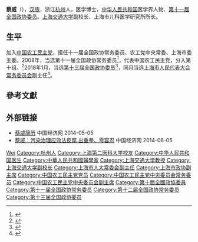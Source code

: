 '''蔡威'''（{{bd|1959年||}}），[[汉族|汉族]]，浙江[[杭州|杭州]]人，医学博士，[[中华人民共和国|中华人民共和国]]医学界人物、[[第十一届全国政协委员|第十一届全国政协委员]]。[[上海交通大学|上海交通大学]]副校长、上海市儿科医学研究所所长。

== 生平 ==
加入[[中国农工民主党|中国农工民主党]]，担任十一届全国政协常务委员、农工党中央常委、上海市委主委。2008年，当选第十一届全国政协常务委员<ref>{{cite news|title=第十一届全国政协委员名单|url=http://www.indaa.com.cn/zt/2009qglh/zxzs/200903/t20090303_127573.html|accessdate=2013-04-09|newspaper=新华社北京1月25日电 中国人民政治协商会议第十一届全国委员会委员名单(共2237人，2008年1月25日政协第十届全国委员会常务委员会第二十次会议通过)|date=2008年1月25日|deadurl=yes|archiveurl=https://web.archive.org/web/20130928014403/http://www.indaa.com.cn/zt/2009qglh/zxzs/200903/t20090303_127573.html|archivedate=2013年9月28日}}</ref>，代表中国农工民主党，分入第十组。<ref>{{cite news|title=全国政协信息-蔡威|url=http://www.cppcc.gov.cn/CMS/wylibary/showJcwyxtInfoWylibary.action?tabJcwyxt.guid=11W0003750&wytype=wjwy|accessdate=2013-04-11|newspaper=全国政协委员会|archive-date=2018-01-27|archive-url=https://web.archive.org/web/20180127202414/http://www.cppcc.gov.cn/CMS/wylibary/showJcwyxtInfoWylibary.action?tabJcwyxt.guid=11W0003750&wytype=wjwy|dead-url=no}}</ref>2018年1月，当选[[中国人民政治协商会议第十三届全国委员会委员名单|第十三届全国政协委员]]<ref>{{Cite web|url=http://sports.163.com/18/0126/06/D92BRKK400051C89.html|title=中国人民政治协商会议第十三届全国委员会委员名单|accessdate=2018-01-26|last=|work=网易|archive-url=https://web.archive.org/web/20180127143232/http://sports.163.com/18/0126/06/D92BRKK400051C89.html|archive-date=2018-01-27|dead-url=yes}}</ref>，同月当选[[上海市人民代表大会常务委员会|上海市人民代表大会常务委员会]]副主任<ref>{{Cite web|url=http://sh.sina.com.cn/zimeiti/2018-01-28/detail-ifyqyesy3084726.shtml|title=权威发布！新一届上海市人大常委会主任、副主任简历|accessdate=2018-01-28|last=|work=上海发布|archive-date=2018-01-29|archive-url=https://web.archive.org/web/20180129004343/http://sh.sina.com.cn/zimeiti/2018-01-28/detail-ifyqyesy3084726.shtml|dead-url=no}}</ref>。

== 參考文獻 ==
{{reflist}}

== 外部链接 ==
* [http://district.ce.cn/zt/rwk/sf/sh/rs/201302/27/t20130227_24149201.shtml 蔡威简历] {{Wayback|url=http://district.ce.cn/zt/rwk/sf/sh/rs/201302/27/t20130227_24149201.shtml |date=20200704081512 }} 中国经济网 2014-05-05
* [https://web.archive.org/web/20140606203042/http://www.ce.cn/xwzx/gnsz/gdxw/201403/07/t20140307_2439967.shtml 蔡威：污染治理应效法反腐 出重拳、零容忍] 中国经济网 2014-06-05

{{上海市领导人}}
{{中国农工民主党第十四届中央委员会}}
{{中国农工民主党第十五届中央委员会}}
{{中国农工民主党第十六届中央委员会}}

{{Authority control}}
{{DEFAULTSORT:Cai蔡}}
[[Category:蔡姓|Wei]]
[[Category:杭州人|Category:杭州人]]
[[Category:上海第二医科大学校友|Category:上海第二医科大学校友]]
[[Category:中华人民共和国医生|Category:中华人民共和国医生]]
[[Category:中華人民共和國醫學家|Category:中華人民共和國醫學家]]
[[Category:上海交通大学教授|Category:上海交通大学教授]]
[[Category:上海交通大学副校长|Category:上海交通大学副校长]]
[[Category:上海市人大常委会副主任|Category:上海市人大常委会副主任]]
[[Category:上海市政协副主席|Category:上海市政协副主席]]
[[Category:中国农工民主党党员|Category:中国农工民主党党员]]
[[Category:中国农工民主党中央委员会常务委员|Category:中国农工民主党中央委员会常务委员]]
[[Category:中国农工民主党中央委员会副主席|Category:中国农工民主党中央委员会副主席]]
[[Category:第十屆全國政協委員|Category:第十屆全國政協委員]]
[[Category:第十一届全国政协常务委员|Category:第十一届全国政协常务委员]]
[[Category:第十二届全国政协常务委员|Category:第十二届全国政协常务委员]]
[[Category:第十三届全国政协委员|Category:第十三届全国政协委员]]